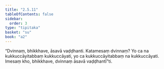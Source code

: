 ```yaml
---
title: "2.5.11"
tableOfContents: false
sidebar:
  order: 3
type: "tipitaka"
basket: "su"
book: "a2"
---
```



<DynamicBreadcrumb />

<Division number="109" book="a2">

<Paragraph number="192" book="a2">
“Dvinnaṃ, bhikkhave, āsavā vaḍḍhanti. Katamesaṃ dvinnaṃ? Yo ca na kukkuccāyitabbaṃ kukkuccāyati, yo ca kukkuccāyitabbaṃ na kukkuccāyati. Imesaṃ kho, bhikkhave, dvinnaṃ āsavā vaḍḍhantī”ti.
</Paragraph>
</Division>